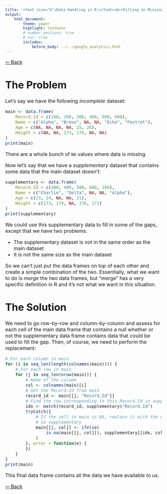```yaml
---
title: '<font size="5">Data Handling in R:</font><br>Filling in Missing Data'
output:
    html_document:
        theme: paper
        highlight: textmate
        # number_sections: true
        # toc: true
        includes:
            before_body: ../../google_analytics.html
---
```


<font size="3">

[⇦ Back](../../R.html)

The Problem
===========
Let's say we have the following *incomplete* dataset:

```r
main <- data.frame(
    Record.Id = c(100, 200, 300, 400, 500, 600),
    Name = c("Alpha", "Bravo", NA, NA, "Echo", "Foxtrot"),
    Age = c(NA, NA, NA, NA, 25, 26),
    Height = c(NA, NA, 173, 174, NA, NA)
)
print(main)
```

There are a whole bunch of `NA` values where data is missing.

Now let's say that we have a *supplementary* dataset that contains some data that the main dataset doesn't:

```r
supplementary <- data.frame(
    Record.Id = c(300, 400, 500, 600, 100),
    Name = c("Charlie", "Delta", NA, NA, "Alpha"),
    Age = c(23, 24, NA, NA, 21),
    Height = c(173, 174, NA, 176, 171)
)
print(supplementary)
```

We could use this supplementary data to fill in some of the gaps, except that we have two problems:

- The supplementary dataset is not in the same order as the main dataset
- It is not the same size as the main dataset

So we can't just put the data frames on top of each other and create a simple combination of the two. Essentially, what we want to do is *merge* the two data frames, but "merge" has a very specific definition in R and it's not what we want in this situation.

The Solution
============
We need to go row-by-row and column-by-column and assess for each cell of the main data frame that contains a null whether or not the supplementary data frame contains data that could be used to fill the gap. Then, of course, we need to perform the replacement:

```r
# For each column in main
for (i in seq_len(length(colnames(main)))) {
    # For each row in main
    for (j in seq_len(nrow(main))) {
        # Name of the column
        col <- colnames(main)[i]
        # Get the Record.Id from main
        record_id <- main[[j, "Record.Id"]]
        # Find the row corresponding to this Record.Id in supplementary
        idx <- match(record_id, supplementary$"Record.Id")
        tryCatch({
            # If the cell in main is NA, replace it with the corresponding cell
            # in supplementary
            main[[j, col]] <- ifelse(
                is.na(main[[j, col]]), supplementary[[idx, col]], main[[j, col]]
            )
        }, error = function(e) {
        })
    }
}
print(main)
```

This final data frame contains all the data we have available to us.

[⇦ Back](../../R.html)

</font>
